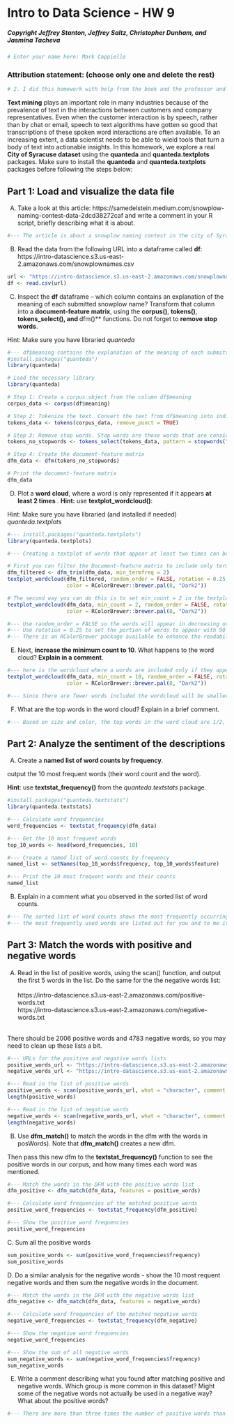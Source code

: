 # Intro to Data Science - HW 9
##### Copyright Jeffrey Stanton, Jeffrey Saltz, Christopher Dunham, and Jasmina Tacheva


```r
# Enter your name here: Mark Cappiello
```

### Attribution statement: (choose only one and delete the rest)


```r
# 2. I did this homework with help from the book and the professor and these Internet sources: I also recently bought a book called "Learning R" written by Richard Cotton published by O'Reilly Media Inc. 2013
```

**Text mining** plays an important role in many industries because of the prevalence of text in the interactions between customers and company representatives. Even when the customer interaction is by speech, rather than by chat or email, speech to text algorithms have gotten so good that transcriptions of these spoken word interactions are often available. To an increasing extent, a data scientist needs to be able to wield tools that turn a body of text into actionable insights. In this homework, we explore a real **City of Syracuse dataset** using the **quanteda** and **quanteda.textplots** packages. Make sure to install the **quanteda** and **quanteda.textplots** packages before following the steps below:<br>

## Part 1: Load and visualize the data file  
A.	Take a look at this article: https://samedelstein.medium.com/snowplow-naming-contest-data-2dcd38272caf and write a comment in your R script, briefly describing what it is about.<br>


```r
#--- The article is about a snowplow naming contest in the city of Syracuse.  Text mining was used to to help read through the entries.  They eliminated duplicate entries. Converted text from a .pdf file to 
```

B.	Read the data from the following URL into a dataframe called **df**:
https://intro-datascience.s3.us-east-2.amazonaws.com/snowplownames.csv


```r
url <- "https://intro-datascience.s3.us-east-2.amazonaws.com/snowplownames.csv"
df <- read.csv(url)
```

C.	Inspect the **df** dataframe – which column contains an explanation of the meaning of each submitted snowplow name? Transform that column into a **document-feature matrix**, using the **corpus()**, **tokens()**, **tokens_select(), and **dfm()** functions. Do not forget to **remove stop words**.

Hint: Make sure you have libraried *quanteda*


```r
#--- df$meaning contains the explanation of the meaning of each submitted slowplow name 
#install.packages("quanteda")
library(quanteda)

# Load the necessary library
library(quanteda)

# Step 1: Create a corpus object from the column df$meaning
corpus_data <- corpus(df$meaning)

# Step 2: Tokenize the text. Convert the text from df$meaning into individual tokens or words
tokens_data <- tokens(corpus_data, remove_punct = TRUE)

# Step 3: Remove stop words. Stop words are those words that are considered insignificant in natural language processing
tokens_no_stopwords <- tokens_select(tokens_data, pattern = stopwords("en"), selection = "remove")

# Step 4: Create the document-feature matrix
dfm_data <- dfm(tokens_no_stopwords)

# Print the document-feature matrix
dfm_data

```

D.	Plot a **word cloud**, where a word is only represented if it appears **at least 2 times** . **Hint:** use **textplot_wordcloud()**:

Hint: Make sure you have libraried (and installed if needed) *quanteda.textplots* 


```r
#--- install.packages("quanteda.textplots")
library(quanteda.textplots)

#--- Creating a textplot of words that appear at least two times can be dome a couple of ways

# First you can filter the Document-feature matrix to include only terms that appear at least 2 times.
dfm_filtered <- dfm_trim(dfm_data, min_termfreq = 2)
textplot_wordcloud(dfm_filtered, random_order = FALSE, rotation = 0.25, 
                   color = RColorBrewer::brewer.pal(8, "Dark2"))

# The second way you can do this is to set min_count = 2 in the textplot_wordcount() function
textplot_wordcloud(dfm_data, min_count = 2, random_order = FALSE, rotation = 0.25, 
                   color = RColorBrewer::brewer.pal(8, "Dark2"))

#--- Use random_order = FALSE so the words will appear in decreasing order from the center outward
#--- Use rotation = 0.25 to set the portion of words to appear with 90 degree rotation
#--- There is an RColorBrewer package available to enhance the readability of the word cloud
```

E.	Next, **increase the minimum count to 10**. What happens to the word cloud? **Explain in a comment**. 


```r
#--- here is the wordcloud where a words are included only if they appear a minimum of 10 times  
textplot_wordcloud(dfm_data, min_count = 10, random_order = FALSE, rotation = 0.25, 
                   color = RColorBrewer::brewer.pal(8, "Dark2"))

#--- Since there are fewer words included the wordcloud will be smaller in size.
```

F.	What are the top words in the word cloud? Explain in a brief comment.


```r
#--- Based on size and color, the top words in the word cloud are 1/2, I, snow, syracuse, name, plow.
```

## Part 2: Analyze the sentiment of the descriptions

A.	Create a **named list of word counts by frequency**.<br>

output the 10 most frequent words (their word count and the word). <br>

**Hint**: use **textstat_frequency()** from the *quanteda.textstats* package.


```r
#install.packages("quanteda.textstats")
library(quanteda.textstats)

#--- Calculate word frequencies
word_frequencies <- textstat_frequency(dfm_data)

#--- Get the 10 most frequent words
top_10_words <- head(word_frequencies, 10)

#--- Create a named list of word counts by frequency
named_list <- setNames(top_10_words$frequency, top_10_words$feature)

#--- Print the 10 most frequent words and their counts
named_list
```

B.	Explain in a comment what you observed in the sorted list of word counts. 


```r
#--- The sorted list of word counts shows the most frequently occurring words in the corpus.
#--- the most frequently used words are listed out for you and to me it is earier to see these words in a list rather than in a word cloud
```

## Part 3: Match the words with positive and negative words 

A.	Read in the list of positive words, using the scan() function, and output the first 5 words in the list. Do the same for the  the negative words list: <br>
<br>
https://intro-datascience.s3.us-east-2.amazonaws.com/positive-words.txt
<br>
https://intro-datascience.s3.us-east-2.amazonaws.com/negative-words.txt <br>
<br>

There should be 2006 positive words and 4783 negative words, so you may need to clean up these lists a bit. 


```r
#--- URLs for the positive and negative words lists
positive_words_url <- "https://intro-datascience.s3.us-east-2.amazonaws.com/positive-words.txt"
negative_words_url <- "https://intro-datascience.s3.us-east-2.amazonaws.com/negative-words.txt"

#--- Read in the list of positive words
positive_words <- scan(positive_words_url, what = "character", comment.char = ";")
length(positive_words)

#--- Read in the list of negative words
negative_words <- scan(negative_words_url, what = "character", comment.char = ";")
length(negative_words)
```

B.	Use **dfm_match()** to match the words in the dfm with the words in posWords). Note that **dfm_match()** creates a new dfm.

Then pass this new dfm to the **textstat_frequency()** function to see the positive words in our corpus, and how many times each word was mentioned.


```r
#--- Match the words in the DFM with the positive words list
dfm_positive <- dfm_match(dfm_data, features = positive_words)

#--- Calculate word frequencies of the matched positive words
positive_word_frequencies <- textstat_frequency(dfm_positive)

#--- Show the positive word frequencies
positive_word_frequencies
```

C. Sum all the positive words


```r
sum_positive_words <- sum(positive_word_frequencies$frequency)
sum_positive_words
```

D. Do a similar analysis for the negative words - show the 10 most requent negative words and then sum the negative words in the document.


```r
#--- Match the words in the DFM with the negative words list
dfm_negative <- dfm_match(dfm_data, features = negative_words)

#--- Calculate word frequencies of the matched negative words
negative_word_frequencies <- textstat_frequency(dfm_negative)

#--- Show the negative word frequencies
negative_word_frequencies

#--- Show the sum of all negative words
sum_negative_words <- sum(negative_word_frequencies$frequency)
sum_negative_words
```

E.	Write a comment describing what you found after matching positive and negative words. Which group is more common in this dataset? Might some of the negative words not actually be used in a negative way?  What about the positive words?


```r
#--- There are more than three times the number of positive words than negative words. Some negative words may not be used in a negative way, it depends on the context in which they are used.  The same holds true for positive words. 
```
